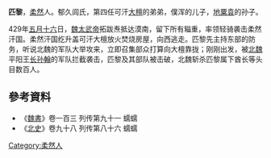 '''匹黎'''，[[柔然|柔然]]人。郁久闾氏，第四任可汗[[大檀|大檀]]的弟弟，僕浑的儿子，[[地粟袁|地粟袁]]的孙子。

429年[[五月十六|五月十六]]日，[[魏太武帝|魏太武帝]]拓跋焘抵达漠南，留下所有辎重，率领轻骑袭击柔然汗国。柔然汗国纥升盖可汗大檀放火焚烧房屋，向西逃走。匹黎先主持东部的防务，听说北魏的军队大举攻来，立即召集部众打算向大檀靠拢；刚刚出发，被[[北魏|北魏]]平阳王[[长孙翰|长孙翰]]的军队拦截袭击，匹黎及其部队被击破，北魏斩杀匹黎属下酋长等头目数百人。

== 參考資料 ==
*《[[魏書|魏書]]》卷一百三 列传第九十一 蠕蠕
*《[[北史|北史]]》卷九十八 列传第八十六 蠕蠕

[[Category:柔然人|Category:柔然人]]